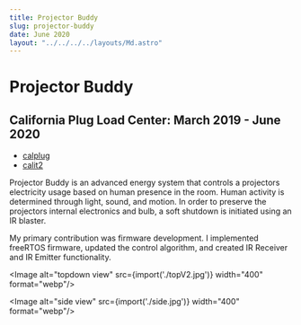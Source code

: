 ```yaml
---
title: Projector Buddy
slug: projector-buddy
date: June 2020
layout: "../../../../layouts/Md.astro"
---
```



# Projector Buddy

## California Plug Load Center: March 2019 - June 2020

- [calplug](http://calplug.org/)
- [calit2](https://www.calit2.uci.edu/)

Projector Buddy is an advanced energy system that controls a projectors
electricity usage based on human presence in the room. Human activity is
determined through light, sound, and motion. In order to preserve the projectors
internal electronics and bulb, a soft shutdown is initiated using an IR blaster.

My primary contribution was firmware development. I implemented freeRTOS
firmware, updated the control algorithm, and created IR Receiver and IR Emitter
functionality.

<Image alt="topdown view" src={import('./topV2.jpg')} width="400" format="webp"/>

<Image alt="side view" src={import('./side.jpg')} width="400" format="webp"/>
